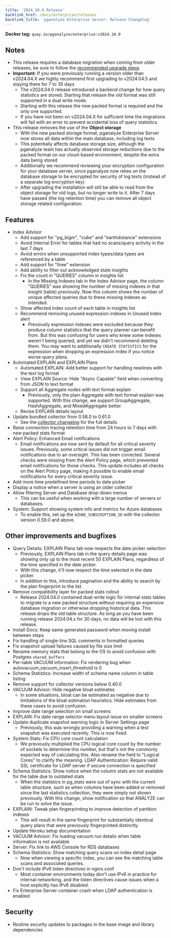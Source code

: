 ```yaml
---
title: '2024.10.0 Release'
backlink_href: /docs/enterprise/releases
backlink_title: 'pganalyze Enterprise Server: Release Changelog'
---
```


**Docker tag:** `quay.io/pganalyze/enterprise:v2024.10.0`

## Notes

- This release requires a database migration when coming from older releases, be sure to follow the [recommended upgrade steps](/docs/enterprise/upgrade)
- **Important:** If you were previously running a version older than v2024.04.X we highly recommend first upgrading to v2024.04.5 and staying there for 7 to 35 days
  - The v2024.04.0 release introduced a backend change for how query statistics are stored. Starting that release the old format was still supported in a dual write mode.
  - Starting with this release the new packed format is required and the only one supported.
  - If you have not been on v2024.04.X for sufficient time the migrations will fail with an error to prevent accidental loss of query statistics.
- This release removes the use of the **Object storage**
  - With the new packed storage format, pganalyze Enterprise Server now stores all data within the main database, including log texts
  - This potentially affects database storage size, although the pganalyze team has actually observed storage reductions due to the packed format on our cloud-based environment, despite the extra data being stored
  - Additionally we recommend reviewing your encryption configuration for your database server, since pganalyze now relies on the database storage to be encrypted for security of log texts (instead of a separate log encryption key)
  - After upgrading the installation will still be able to read from the object storage for old logs, but no longer write to it. After 7 days have passed (the log retention time) you can remove all object storage related configuration.

## Features

- Index Advisor
  - Add support for "pg_bigm", "cube" and "earthdistance" extensions <!-- 3953 -->
  - Avoid Internal Error for tables that had no scans/query activity in the last 7 days <!-- 3956 -->
  - Avoid errors when unsupported index types/data types are referenced by a table <!-- 3954 -->
  - Add support for "ltree" extension <!-- 3957 -->
  - Add ability to filter out acknowledged state insights <!--3943  -->
  - Fix the count in "QUERIES" column in insights list <!-- 4288 -->
    - In the Missing Indexes tab in the Index Advisor page, the column "QUERIES" was showing the number of missing indexes in that insight (table) previously. Now this column shows the number of unique affected queries due to these missing indexes as intended.
  - Show affected index count of each table in insights list <!-- 4289 -->
  - Recommend removing unused expression indexes in Unused Index alert <!-- 4185 -->
    - Previously expression indexes were excluded because they produce column statistics that the query planner can benefit from. But this was confusing for users who knew some indexes weren't being queried, and yet we didn't recommend deleting them. You may want to additionally `CREATE STATISTICS` for the expression when dropping an expression index if you notice worse query plans.
- Automated EXPLAIN and EXPLAIN Plans
  - Automated EXPLAIN: Add better support for handling newlines with the text log format <!-- 3937 -->
  - View EXPLAIN Source: Hide "Async Capable" field when converting from JSON to text format <!-- 3946 -->
  - Support all Aggregate nodes with text format explain <!-- 4020 -->
    - Previously, only the plain Aggregate with text format explain was supported. With this change, we support GroupAggregate, HashAggregate, and MixedAggregate better.
  - Revise EXPLAIN details layout <!-- 4174 -->
- Update bundled collector from 0.58.0 to 0.61.0 <!-- XXX -->
  - See the [collector changelog](https://github.com/pganalyze/collector/blob/main/CHANGELOG.md#0610------2024-10-23) for the full details
- Raise connection tracing retention time from 24 hours to 7 days with new packed stats format
- Alert Policy: Enhanced Email notifications <!-- 4082 -->
  - Email notifications are now sent by default for all critical severity issues. Previously, some critical issues did not trigger email notifications due to an oversight. This has been corrected. Several checks were missing from the Alert Policy page, which prevented email notifications for those checks. This update includes all checks on the Alert Policy page, making it possible to enable email notifications for every critical severity issue.
- Add more time predefined time periods to date picker <!-- 4125 -->
- Display a notice when a server is using an older collector <!-- 4162 -->
- Allow filtering Server and Database drop-down menus <!-- 4235 -->
  - This can be useful when working with a large number of servers or databases.
- System: Support showing system info and metrics for Azure databases <!-- 4241 -->
  - To enable this, set up the `AZURE_SUBSCRIPTION_ID` with the collector version 0.59.0 and above.

## Other improvements and bugfixes

- Query Details: EXPLAIN Plans tab now respects the date picker selection <!-- 4405 -->
  - Previously, EXPLAIN Plans tab in the query details page was showing only up to the most recent 50 EXPLAIN Plans, regardless of the time specified in the date picker.
  - With this change, it'll now respect the time selected in the date picker.
  - In addition to this, introduce pagination and the ability to search by the plan fingerprint to the list.
- Remove compatibility layer for packed stats rollout <!-- 4050 -->
  - Release 2024.04.0 contained dual-write logic for internal stats tables to migrate to a new packed structure without requiring an expensive database migration or otherwise dropping historical data. This release drops the old table structure. As long as you have been running release 2024.04.x for 30 days, no data will be lost with this release.
- Install Docs: Keep same generated password when moving install between steps <!-- 3933 -->
- Fix handling of single-line SQL comments in formatted queries <!-- 3979 -->
- Fix snapshot upload failures caused by file size limit <!-- 3986 -->
- Rename memory stats that belong to the OS to avoid confusion with Postgres `shared_buffers` <!-- 3988 -->
- Per-table VACUUM information: Fix rendering bug when autovacuum_vacuum_insert_threshold is 0 <!-- 4087 -->
- Schema Statistics: Increase width of schema name column in table listing <!-- 4183 -->
- Remove support for collector versions below 0.40.0 <!-- 4160 -->
- VACUUM Advisor: Hide negative bloat estimates <!-- 4219 -->
  - In some situations, bloat can be estimated as negative due to limitations of the bloat estimation heuristics. Hide estimates from these cases to avoid confusion.
- Improve date range selection on small screens <!-- 4229 -->
- EXPLAIN: Fix date range selector menu layout issue on smaller screens <!-- 4239 -->
- Update duplicate snapshot warning logic in Server Settings page <!-- 4240 -->
  - Previously, this was wrongly providing a warning when a test snapshot was executed recently. This is now fixed.
- System Stats: Fix CPU core count calculation <!-- 4244 -->
  - We previously multiplied the CPU logical core count by the number of sockets to determine this number, but that's not the commonly expected way of calculating this. Also rename the field to "Logical Cores" to clarify the meaning.
 LDAP Authentication: Require valid SSL certificate for LDAP server if secure connection is specified <!-- 4300 -->
- Schema Statistics: Show notice when the column stats are not available for the table due to outdated stats <!-- 4311 -->
  - When the statistics in pg_stats were out of sync with the current table structure, such as when columns have been added or removed since the last statistics collection, they were simply not shown previously. With this change, show notification so that ANALYZE can be run to solve the issue.
- EXPLAIN: Tweak plan fingerprinting to improve detection of partition indexes <!-- 4304 -->
  - This will result in the same fingerprint for substantially identical query plans that were previously fingerprinted distinctly.
- Update Heroku setup documentation <!-- 4333 -->
- VACUUM Advisor: Fix loading vacuum run details when table information is not available <!-- 4360 -->
- Server: Fix link to AWS Console for RDS databases <!-- 4361 -->
- Schema Statistics: Show matching query scans on index detail page <!-- 4404 -->
  - Now when viewing a specific index, you can see the matching table scans and associated queries.
- Don't include IPv6 listen directives in nginx.conf <!-- 4417 -->
  - Most container environments today don't use IPv6 in practice for internal networking, and the listen directives cause issues when a host explicitly has IPv6 disabled.
- Fix Enterprise Server container crash when LDAP authentication is enabled <!-- 4416 -->

## Security

- Routine security updates to packages in the base image and library dependencies
